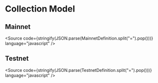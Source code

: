 
<Meta title="Collection" />

# Collection Model

## Mainnet

<Source
  code={stringify(JSON.parse(MainnetDefinition.split("=").pop()))}
  language="javascript"
/>

## Testnet

<Source
  code={stringify(JSON.parse(TestnetDefinition.split("=").pop()))}
  language="javascript"
/>
